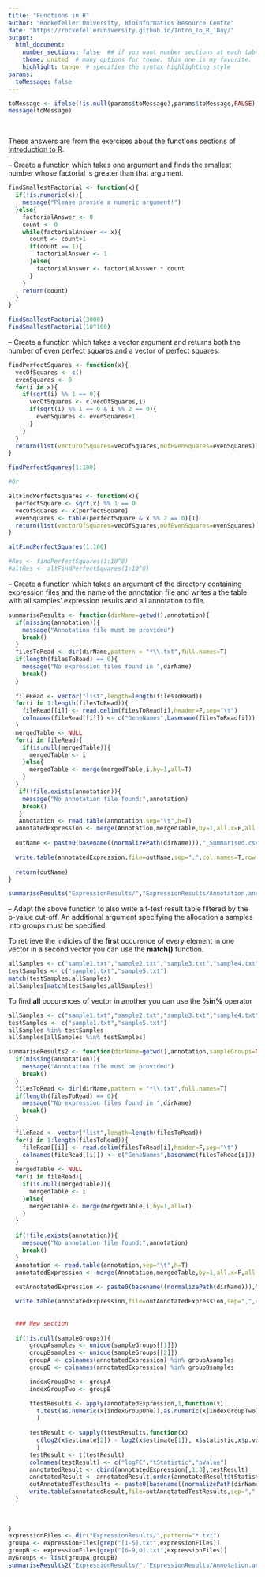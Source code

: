 ```yaml
---
title: "Functions in R"
author: "Rockefeller University, Bioinformatics Resource Centre"
date: "https://rockefelleruniversity.github.io/Intro_To_R_1Day/"
output: 
  html_document:
    number_sections: false  ## if you want number sections at each table header
    theme: united  # many options for theme, this one is my favorite.
    highlight: tango  # specifies the syntax highlighting style
params:
  toMessage: false    
---
```


```r
toMessage <- ifelse(!is.null(params$toMessage),params$toMessage,FALSE)
message(toMessage)
```


<p>&nbsp;</p>
These answers are from the exercises about the functions sections of [Introduction to R](https://rockefelleruniversity.github.io/Intro_To_R_1Day/). 

-- Create a function which takes one argument and finds the smallest number whose factorial is greater than that argument.

```r
findSmallestFactorial <- function(x){
  if(!is.numeric(x)){
    message("Please provide a numeric argument!")
  }else{
    factorialAnswer <- 0
    count <- 0
    while(factorialAnswer <= x){
      count <- count+1
      if(count == 1){
        factorialAnswer <- 1
      }else{
        factorialAnswer <- factorialAnswer * count 
      }
    }
    return(count)
  }
}

findSmallestFactorial(3000)
findSmallestFactorial(10^100)
```

-- Create a function which takes a vector argument and returns both the number of even perfect squares and a vector of  perfect squares. 

```r
findPerfectSquares <- function(x){
  vecOfSquares <- c()
  evenSquares <- 0
  for(i in x){
    if(sqrt(i) %% 1 == 0){
      vecOfSquares <- c(vecOfSquares,i)
      if(sqrt(i) %% 1 == 0 & i %% 2 == 0){
        evenSquares <- evenSquares+1
      }
    }
  }
  return(list(vectorOfSquares=vecOfSquares,nOfEvenSquares=evenSquares))
}

findPerfectSquares(1:100)

#Or

altFindPerfectSquares <- function(x){
  perfectSquare <- sqrt(x) %% 1 == 0
  vecOfSquares <- x[perfectSquare]
  evenSquares <- table(perfectSquare & x %% 2 == 0)[T]
  return(list(vectorOfSquares=vecOfSquares,nOfEvenSquares=evenSquares))
}

altFindPerfectSquares(1:100)

#Res <- findPerfectSquares(1:10^8)
#altRes <- altFindPerfectSquares(1:10^8)
```

-- Create a function which takes an argument of the directory containing expression files and the name of the annotation file and writes a the table with all samples' expression results and all annotation to file. 

```r
summariseResults <- function(dirName=getwd(),annotation){
  if(missing(annotation)){
    message("Annotation file must be provided")
    break()
  }
  filesToRead <- dir(dirName,pattern = "*\\.txt",full.names=T)
  if(length(filesToRead) == 0){
    message("No expression files found in ",dirName)
    break()
  }
  
  fileRead <- vector("list",length=length(filesToRead))
  for(i in 1:length(filesToRead)){
    fileRead[[i]] <- read.delim(filesToRead[i],header=F,sep="\t")
    colnames(fileRead[[i]]) <- c("GeneNames",basename(filesToRead[i]))
  }
  mergedTable <- NULL
  for(i in fileRead){
    if(is.null(mergedTable)){
      mergedTable <- i
    }else{
      mergedTable <- merge(mergedTable,i,by=1,all=T)
    }
  }
   if(!file.exists(annotation)){
    message("No annotation file found:",annotation)
    break()     
   }
   Annotation <- read.table(annotation,sep="\t",h=T)  
  annotatedExpression <- merge(Annotation,mergedTable,by=1,all.x=F,all.y=T)
  
  outName <- paste0(basename((normalizePath(dirName))),"_Summarised.csv")

  write.table(annotatedExpression,file=outName,sep=",",col.names=T,row.names=F,quote=F)
  
  return(outName)
}

summariseResults("ExpressionResults/","ExpressionResults/Annotation.ann")
```

-- Adapt the above function to also write a  t-test result table filtered by the p-value cut-off. An additional argument specifying the allocation a samples into groups must be specified.


To retrieve the indicies of the **first** occurence of every element in one vector in a second vector you can use the **match()** function.

```r
allSamples <- c("sample1.txt","sample2.txt","sample3.txt","sample4.txt","sample5.txt","sample5.txt")
testSamples <- c("sample1.txt","sample5.txt")
match(testSamples,allSamples)
allSamples[match(testSamples,allSamples)]
```

To find **all** occurences of vector in another you can use the **%in%** operator

```r

allSamples <- c("sample1.txt","sample2.txt","sample3.txt","sample4.txt","sample5.txt")
testSamples <- c("sample1.txt","sample5.txt")
allSamples %in% testSamples
allSamples[allSamples %in% testSamples]
```

  
```r
summariseResults2 <- function(dirName=getwd(),annotation,sampleGroups=NULL){
  if(missing(annotation)){
    message("Annotation file must be provided")
    break()
  }
  filesToRead <- dir(dirName,pattern = "*\\.txt",full.names=T)
  if(length(filesToRead) == 0){
    message("No expression files found in ",dirName)
    break()
  }
  
  fileRead <- vector("list",length=length(filesToRead))
  for(i in 1:length(filesToRead)){
    fileRead[[i]] <- read.delim(filesToRead[i],header=F,sep="\t")
    colnames(fileRead[[i]]) <- c("GeneNames",basename(filesToRead[i]))
  }
  mergedTable <- NULL
  for(i in fileRead){
    if(is.null(mergedTable)){
      mergedTable <- i
    }else{
      mergedTable <- merge(mergedTable,i,by=1,all=T)
    }
  }
  
  if(!file.exists(annotation)){
    message("No annotation file found:",annotation)
    break()     
  }  
  Annotation <- read.table(annotation,sep="\t",h=T)  
  annotatedExpression <- merge(Annotation,mergedTable,by=1,all.x=F,all.y=T)
  
  outAnnotatedExpression <- paste0(basename((normalizePath(dirName))),"_Summarised.csv")

  write.table(annotatedExpression,file=outAnnotatedExpression,sep=",",col.names=T,row.names=F,quote=F)
  
  
  ### New section
  
  if(!is.null(sampleGroups)){
      groupAsamples <- unique(sampleGroups[[1]])
      groupBsamples <- unique(sampleGroups[[2]])
      groupA <- colnames(annotatedExpression) %in% groupAsamples
      groupB <- colnames(annotatedExpression) %in% groupBsamples

      indexGroupOne <- groupA
      indexGroupTwo <- groupB

      ttestResults <- apply(annotatedExpression,1,function(x)
        t.test(as.numeric(x[indexGroupOne]),as.numeric(x[indexGroupTwo]))
        )
      
      testResult <- sapply(ttestResults,function(x)
        c(log2(x$estimate[2]) - log2(x$estimate[1]), x$statistic,x$p.value)
        )
      testResult <- t(testResult)
      colnames(testResult) <- c("logFC","tStatistic","pValue")
      annotatedResult <- cbind(annotatedExpression[,1:3],testResult)
      annotatedResult <- annotatedResult[order(annotatedResult$tStatistic),]
      outAnnotatedTestResults <- paste0(basename((normalizePath(dirName))),"_ttestResults.csv")
      write.table(annotatedResult,file=outAnnotatedTestResults,sep=",",col.names=T,row.names=F,quote=F)    
  }
  
  
  
}
expressionFiles <- dir("ExpressionResults/",pattern="*.txt")
groupA <- expressionFiles[grep("[1-5].txt",expressionFiles)]
groupB <- expressionFiles[grep("[6-9,0].txt",expressionFiles)]
myGroups <- list(groupA,groupB)
summariseResults2("ExpressionResults/","ExpressionResults/Annotation.ann",myGroups)

```



